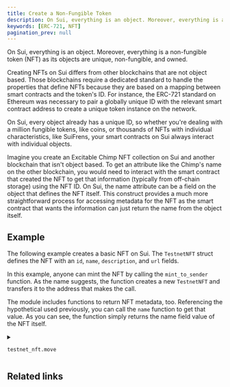 ```yaml
---
title: Create a Non-Fungible Token
description: On Sui, everything is an object. Moreover, everything is a non-fungible token (NFT) as its objects are unique, non-fungible, and owned.
keywords: [ERC-721, NFT]
pagination_prev: null
---
```


On Sui, everything is an object. Moreover, everything is a non-fungible token (NFT) as its objects are unique, non-fungible, and owned.

Creating NFTs on Sui differs from other blockchains that are not object based. Those blockchains require a dedicated standard to handle the properties that define NFTs because they are based on a mapping between smart contracts and the token's ID. For instance, the ERC-721 standard on Ethereum was necessary to pair a globally unique ID with the relevant smart contract address to create a unique token instance on the network. 

On Sui, every object already has a unique ID, so whether you're dealing with a million fungible tokens, like coins, or thousands of NFTs with individual characteristics, like SuiFrens, your smart contracts on Sui always interact with individual objects. 

Imagine you create an Excitable Chimp NFT collection on Sui and another blockchain that isn't object based. To get an attribute like the Chimp's name on the other blockchain, you would need to interact with the smart contract that created the NFT to get that information (typically from off-chain storage) using the NFT ID. On Sui, the name attribute can be a field on the object that defines the NFT itself. This construct provides a much more straightforward process for accessing metadata for the NFT as the smart contract that wants the information can just return the name from the object itself.

## Example

The following example creates a basic NFT on Sui. The `TestnetNFT` struct defines the NFT with an `id`, `name`, `description`, and `url` fields. 

<ImportContent source="examples/move/nft/sources/testnet_nft.move" mode="code" struct="TestnetNFT" noComments />

In this example, anyone can mint the NFT by calling the `mint_to_sender` function. As the name suggests, the function creates a new `TestnetNFT` and transfers it to the address that makes the call. 

<ImportContent source="examples/move/nft/sources/testnet_nft.move" mode="code" fun="mint_to_sender" noComments />

The module includes functions to return NFT metadata, too. Referencing the hypothetical used previously, you can call the `name` function to get that value. As you can see, the function simply returns the name field value of the NFT itself.

<ImportContent source="examples/move/nft/sources/testnet_nft.move" mode="code" fun="name" noComments />

<details>

<summary>

`testnet_nft.move` 

</summary>

<ImportContent source="examples/move/nft/sources/testnet_nft.move" mode="code" />

</details>

## Related links

<RelatedLink to="/guides/developer/nft/nft-soulbound.mdx" />
<RelatedLink to="/guides/developer/nft/nft-rental.mdx" />
<RelatedLink to="/guides/developer/nft/asset-tokenization.mdx" />
<RelatedLink to="/standards/kiosk.mdx" />
<RelatedLink to="/standards/kiosk-apps.mdx" />